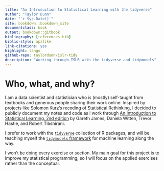 ```yaml
---
title: "An Introduction to Statistical Learning with the tidyverse"
author: "Taylor Dunn"
date: "`r Sys.Date()`"
site: bookdown::bookdown_site
documentclass: book
output: bookdown::gitbook
bibliography: [references.bib]
biblio-style: apalike
link-citations: yes
highlight: tango
github-repo: taylordunn/islr-tidy
description: "Working through ISLR with the tidyverse and tidymodels"
---
```


# Who, what, and why? {-}

I am a data scientist and statistician who is (mostly) self-taught from textbooks and generous people sharing their work online.
Inspired by projects like [Solomon Kurz's recoding of Statistical Rethinking](https://bookdown.org/content/3890/), I decided to publicly document my notes and code as I work through [An Introduction to Statistical Learning, 2nd edition](https://www.statlearning.com/) by Gareth James, Daniela Witten, Trevor Hastie, and Robert Tibshirani.

I prefer to work with the [`tidyverse`](https://www.tidyverse.org/) collection of R packages, and will be teaching myself the [`tidymodels` framework](https://www.tidymodels.org/) for machine learning along the way.

I won't be doing every exercise or section. My main goal for this project is to improve my statistical programming, so I will focus on the applied exercises rather than the conceptual.

